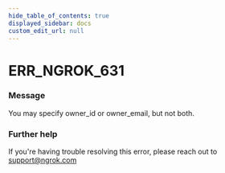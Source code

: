 ```yaml
---
hide_table_of_contents: true
displayed_sidebar: docs
custom_edit_url: null
---
```



# ERR_NGROK_631

### Message
You may specify owner_id or owner_email, but not both.

### Further help
If you're having trouble resolving this error, please reach out to [support@ngrok.com](mailto:support@ngrok.com?subject=Help%20with%20ERR_NGROK_631)


<ErrorDetails error='err_ngrok_631' />
